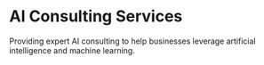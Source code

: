 # AI Consulting Services

Providing expert AI consulting to help businesses leverage artificial intelligence and machine learning.
